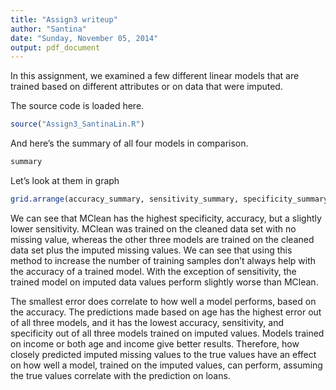 ```yaml
---
title: "Assign3 writeup"
author: "Santina"
date: "Sunday, November 05, 2014"
output: pdf_document
---
```

In this assignment, we examined a few different linear models that are trained based on different attributes or on data that were imputed. 

The source code is loaded here. 
```r
source("Assign3_SantinaLin.R")
```

And here's the summary of all four models in comparison.

```r
summary
```
Let's look at them in graph 
```r
grid.arrange(accuracy_summary, sensitivity_summary, specificity_summary, ncol=3)
```

We can see that MClean has the highest specificity, accuracy, but a slightly lower sensitivity. MClean was trained on the cleaned data set with no missing value, whereas the other three models are trained on the cleaned data set plus the imputed missing values. We can see that using this method to increase the number of training samples don't always help with the accuracy of a trained model. With the exception of sensitivity, the trained model on imputed data values perform slightly worse than MClean. 

The smallest error does correlate to how well a model performs, based on the accuracy. The predictions made based on age has the highest error out of all three models, and it has the lowest accuracy, sensitivity, and specificity out of all three models trained on imputed values. Models trained on income or both age and income give better results. Therefore, how closely predicted imputed missing values to the true values have an effect on how well a model, trained on the imputed values, can perform, assuming the true values correlate with the prediction on loans. 


